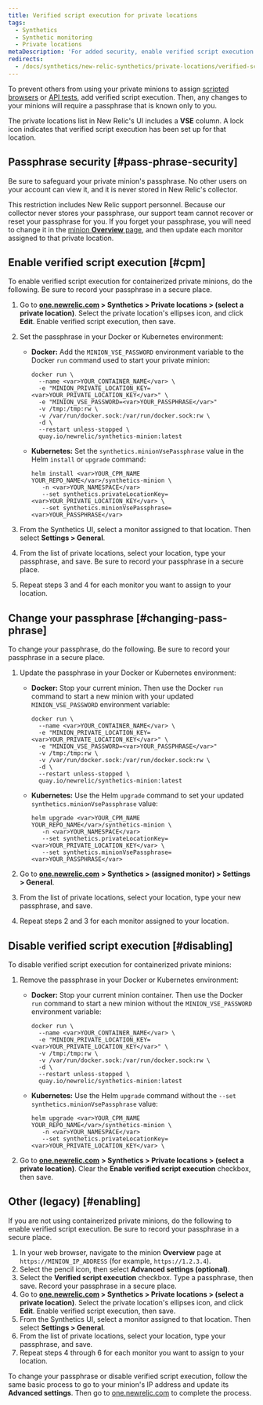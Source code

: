 ```yaml
---
title: Verified script execution for private locations
tags:
  - Synthetics
  - Synthetic monitoring
  - Private locations
metaDescription: 'For added security, enable verified script execution to require a passphrase before assigning jobs to your minion in New Relic.'
redirects:
  - /docs/synthetics/new-relic-synthetics/private-locations/verified-script-execution-private-locations
---
```


To prevent others from using your private minions to assign [scripted browsers](/docs/synthetics/new-relic-synthetics/scripting-monitors/write-scripted-browsers) or [API tests](/docs/synthetics/new-relic-synthetics/scripting-monitors/write-api-tests), add verified script execution. Then, any changes to your minions will require a passphrase that is known only to you.

The private locations list in New Relic's UI includes a **VSE** column. A lock <Icon name="fe-lock"/>
icon indicates that verified script execution has been set up for that location.

## Passphrase security [#pass-phrase-security]

Be sure to safeguard your private minion's passphrase. No other users on your account can view it, and it is never stored in New Relic's collector.

This restriction includes New Relic support personnel. Because our collector never stores your passphrase, our support team cannot recover or reset your passphrase for you. If you forget your passphrase, you will need to change it in the [minion **Overview** page](/docs/synthetics/new-relic-synthetics/private-locations/install-configure-private-minions#configure), and then update each monitor assigned to that private location.

## Enable verified script execution [#cpm]

To enable verified script execution for containerized private minions, do the following. Be sure to record your passphrase in a secure place.

1. Go to **[one.newrelic.com](https://one.newrelic.com/) > Synthetics > Private locations > (select a private location)**. Select the private location's ellipses icon, and click **Edit**. Enable verified script execution, then save.
2. Set the passphrase in your Docker or Kubernetes environment:

   * **Docker:** Add the `MINION_VSE_PASSWORD` environment variable to the Docker `run` command used to start your private minion:

     ```
     docker run \
       --name <var>YOUR_CONTAINER_NAME</var> \
       -e "MINION_PRIVATE_LOCATION_KEY=<var>YOUR_PRIVATE_LOCATION_KEY</var>" \
       -e "MINION_VSE_PASSWORD=<var>YOUR_PASSPHRASE</var>"
       -v /tmp:/tmp:rw \
       -v /var/run/docker.sock:/var/run/docker.sock:rw \
       -d \
       --restart unless-stopped \
       quay.io/newrelic/synthetics-minion:latest
     ```
   * **Kubernetes:** Set the `synthetics.minionVsePassphrase` value in the Helm `install` or `upgrade` command:

     ```
     helm install <var>YOUR_CPM_NAME YOUR_REPO_NAME</var>/synthetics-minion \
        -n <var>YOUR_NAMESPACE</var>
        --set synthetics.privateLocationKey=<var>YOUR_PRIVATE_LOCATION_KEY</var> \
        --set synthetics.minionVsePassphrase=<var>YOUR_PASSPHRASE</var>
     ```
3. From the Synthetics UI, select a monitor assigned to that location. Then select **Settings > General**.
4. From the list of private locations, select your location, type your passphrase, and save. Be sure to record your passphrase in a secure place.
5. Repeat steps 3 and 4 for each monitor you want to assign to your location.

## Change your passphrase [#changing-pass-phrase]

To change your passphrase, do the following. Be sure to record your passphrase in a secure place.

1. Update the passphrase in your Docker or Kubernetes environment:

   * **Docker:** Stop your current minion. Then use the Docker `run` command to start a new minion with your updated `MINION_VSE_PASSWORD` environment variable:

     ```
     docker run \
       --name <var>YOUR_CONTAINER_NAME</var> \
       -e "MINION_PRIVATE_LOCATION_KEY=<var>YOUR_PRIVATE_LOCATION_KEY</var>" \
       -e "MINION_VSE_PASSWORD=<var>YOUR_PASSPHRASE</var>"
       -v /tmp:/tmp:rw \
       -v /var/run/docker.sock:/var/run/docker.sock:rw \
       -d \
       --restart unless-stopped \
       quay.io/newrelic/synthetics-minion:latest
     ```
   * **Kubernetes:** Use the Helm `upgrade` command to set your updated `synthetics.minionVsePassphrase` value:

     ```
     helm upgrade <var>YOUR_CPM_NAME YOUR_REPO_NAME</var>/synthetics-minion \
        -n <var>YOUR_NAMESPACE</var>
        --set synthetics.privateLocationKey=<var>YOUR_PRIVATE_LOCATION_KEY</var> \
        --set synthetics.minionVsePassphrase=<var>YOUR_PASSPHRASE</var>
     ```
2. Go to [**one.newrelic.com**](https://one.newrelic.com/) **> Synthetics > (assigned monitor) > Settings > General**.
3. From the list of private locations, select your location, type your new passphrase, and save.
4. Repeat steps 2 and 3 for each monitor assigned to your location.

## Disable verified script execution [#disabling]

To disable verified script execution for containerized private minions:

1. Remove the passphrase in your Docker or Kubernetes environment:

   * **Docker:** Stop your current minion container. Then use the Docker `run` command to start a new minion without the `MINION_VSE_PASSWORD` environment variable:

     ```
     docker run \
       --name <var>YOUR_CONTAINER_NAME</var> \
       -e "MINION_PRIVATE_LOCATION_KEY=<var>YOUR_PRIVATE_LOCATION_KEY</var>" \
       -v /tmp:/tmp:rw \
       -v /var/run/docker.sock:/var/run/docker.sock:rw \
       -d \
       --restart unless-stopped \
       quay.io/newrelic/synthetics-minion:latest
     ```
   * **Kubernetes:** Use the Helm `upgrade` command without the `--set synthetics.minionVsePassphrase` value:

     ```
     helm upgrade <var>YOUR_CPM_NAME YOUR_REPO_NAME</var>/synthetics-minion \
        -n <var>YOUR_NAMESPACE</var>
        --set synthetics.privateLocationKey=<var>YOUR_PRIVATE_LOCATION_KEY</var> \
     ```
2. Go to [**one.newrelic.com**](https://one.newrelic.com/) **> Synthetics > Private locations > (select a private location)**. Clear the **Enable verified script execution** checkbox, then save.

## Other (legacy) [#enabling]

If you are not using containerized private minions, do the following to enable verified script execution. Be sure to record your passphrase in a secure place.

1. In your web browser, navigate to the minion **Overview** page at `https://MINION_IP_ADDRESS` (for example, `https://1.2.3.4`).
2. Select the pencil <Icon name="fe-edit-2"/>
   icon, then select **Advanced settings (optional)**.
3. Select the **Verified script execution** checkbox. Type a passphrase, then save. Record your passphrase in a secure place.
4. Go to **[one.newrelic.com](https://one.newrelic.com/) > Synthetics > Private locations > (select a private location)**. Select the private location's ellipses icon, and click **Edit**. Enable verified script execution, then save.
5. From the Synthetics UI, select a monitor assigned to that location. Then select **Settings > General**.
6. From the list of private locations, select your location, type your passphrase, and save.
7. Repeat steps 4 through 6 for each monitor you want to assign to your location.

To change your passphrase or disable verified script execution, follow the same basic process to go to your minion's IP address and update its **Advanced settings**. Then go to [one.newrelic.com](https://one.newrelic.com/) to complete the process.

